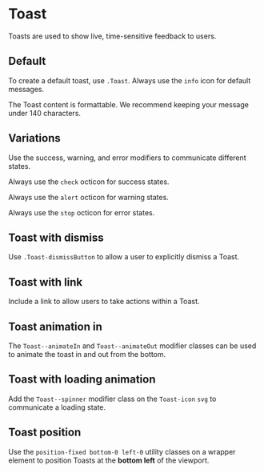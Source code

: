 

<Meta title="Deprecated/Toast" />

# Toast

Toasts are used to show live, time-sensitive feedback to users.

## Default

To create a default toast, use `.Toast`. Always use the `info` icon for default messages.

<Canvas>
  <Story story={ToastStories.Default} />
</Canvas>

The Toast content is formattable. We recommend keeping your message under 140 characters.

## Variations

Use the success, warning, and error modifiers to communicate different states.

Always use the `check` octicon for success states.

<Canvas>
  <Story story={ToastStories.Success} />
</Canvas>

Always use the `alert` octicon for warning states.

<Canvas>
  <Story story={ToastStories.Alert} />
</Canvas>

Always use the `stop` octicon for error states.

<Canvas>
  <Story story={ToastStories.Error} />
</Canvas>

## Toast with dismiss

Use `.Toast-dismissButton` to allow a user to explicitly dismiss a Toast.

<Canvas>
  <Story story={ToastStories.Dismiss} />
</Canvas>

## Toast with link

Include a link to allow users to take actions within a Toast.

<Canvas>
  <Story story={ToastStories.WithLink} />
</Canvas>

## Toast animation in

The `Toast--animateIn` and `Toast--animateOut` modifier classes can be used to animate the toast in and out from the bottom.

<Canvas>
  <Story story={ToastStories.AnimationIn} />
</Canvas>

## Toast with loading animation

Add the `Toast--spinner` modifier class on the `Toast-icon` `svg` to communicate a loading state.

<Canvas>
  <Story story={ToastStories.Loading} />
</Canvas>

## Toast position

Use the `position-fixed bottom-0 left-0` utility classes on a wrapper element to position Toasts at the **bottom left** of the viewport.
